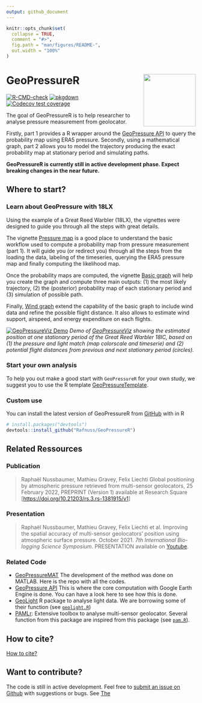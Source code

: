 ```yaml
---
output: github_document
---
```


<!-- README.md is generated from README.Rmd. Please edit that file -->

```r
knitr::opts_chunk$set(
  collapse = TRUE,
  comment = "#>",
  fig.path = "man/figures/README-",
  out.width = "100%"
)
```

# GeoPressureR <img src="man/figures/logo.svg" align="right" height="139"/>

<!-- badges: start -->

[![R-CMD-check](https://github.com/Rafnuss/GeoPressureR/workflows/R-CMD-check/badge.svg)](https://github.com/Rafnuss/GeoPressureR/actions) [![pkgdown](https://github.com/Rafnuss/GeoPressureR/actions/workflows/pkgdown.yaml/badge.svg)](https://github.com/Rafnuss/GeoPressureR/actions/workflows/pkgdown.yaml)
[![Codecov test coverage](https://codecov.io/gh/Rafnuss/GeoPressureR/branch/master/graph/badge.svg)](https://app.codecov.io/gh/Rafnuss/GeoPressureR?branch=master)
<!-- badges: end -->

The goal of GeoPressureR is to help researcher to analyse pressure measurement from geolocator.

Firstly, part 1 provides a R wrapper around the [GeoPressure API](https://github.com/Rafnuss/GeoPressureServer) to query the probability map using ERA5 pressure. Secondly, using a mathematical graph, part 2 allows you to model the trajectory producing the exact probability map at stationary period and simulating paths.

**GeoPressureR is currently still in active development phase. Expect breaking changes in the near future. **

## Where to start?

### Learn about GeoPressure with 18LX
Using the example of a Great Reed Warbler (18LX), the vignettes were designed to guide you through all the steps with great details.

The vignette [Pressure map](./articles/pressure-map.html) is a good place to understand the basic workflow used to compute a probability map from pressure measurement (part 1). It will guide you (or redirect you) through all the steps from the loading the data, labeling of the timeseries, querying the ERA5 pressure map and finally computing the likelihood map.

Once the probability maps are computed, the vignette [Basic graph](./articles/basic-graph.html) will help you create the graph and compute three main outputs: (1) the most likely trajectory, (2) the (posterior) probability map of each stationary period and (3) simulation of possible path.

Finally, [Wind graph](./articles/wind-graph.html) extend the capability of the basic graph to include wind data and refine the possible flight distance. It also allows to estimate wind support, airspeed, and energy expenditure on each flights.

[![](man/figures/geopressureviz-demo.png "GeoPressureViz Demo")](https://rafnuss.shinyapps.io/GeoPressureViz/)
*Demo of [GeoPressureViz](https://rafnuss.shinyapps.io/GeoPressureViz/) showing the estimated position at one stationary period of the Great Reed Warbler 18IC, based on (1) the pressure and light match (map colorscale and timeserie) and (2) potential flight distances from previous and next stationary period (circles).*

### Start your own analysis

To help you out make a good start with `GeoPressureR` for your own study, we suggest you to use the R template [GeoPressureTemplate](https://github.com/Rafnuss/GeoPressureTemplate). 

### Custom use

You can install the latest version of GeoPressureR from [GitHub](https://github.com/Rafnuss/GeoPressureR) with in R

``` r
# install.packages("devtools")
devtools::install_github("Rafnuss/GeoPressureR")
```


## Related Ressources

### Publication

> Raphaël Nussbaumer, Mathieu Gravey, Felix Liechti Global positioning by atmospheric pressure retrieved from multi-sensor geolocators, 25 February 2022, PREPRINT (Version 1) available at Research Square [<https://doi.org/10.21203/rs.3.rs-1381915/v1>]


### Presentation

> Raphaël Nussbaumer, Mathieu Gravey, Felix Liechti et al. Improving the spatial accuracy of multi-sensor geolocators' position using atmospheric surface pressure. October 2021. *7th International Bio-logging Science Symposium*. PRESENTATION available on [Youtube](https://www.youtube.com/watch?v=0JsYU_xfKN8).

### Related Code

-   [GeoPressureMAT](https://github.com/Rafnuss/GeoPressureMAT) The development of the method was done on MATLAB. Here is the repo with all the codes.
-   [GeoPressure API](https://github.com/Rafnuss/GeoPressureServer) This is where the core computation with Google Earth Engine is done. You can have a look here to see how this is done.
-   [GeoLight](https://github.com/slisovski/GeoLight/tree/Update_2.01) R package to analyse light data. We are borrowing some of their function (see [`geolight.R`](./reference/index.html#geolight))
-   [PAMLr](https://github.com/KiranLDA/PAMLr): Extensive toolbox to analyse multi-sensor geolocator. Several function from this package are inspired from this package (see [`pam.R`](./reference/index.html#pam-data)).

## How to cite?

[How to cite?](https://raphaelnussbaumer.com/GeoPressureR/authors.html#citation)

## Want to contribute?

The code is still in active development. Feel free to [submit an issue on Github](https://github.com/Rafnuss/GeoPressureR/issues) with suggestions or bugs. See [The](https://github.com/Rafnuss/GeoPressureR/blob/master/.github/CONTRIBUTING.md)
